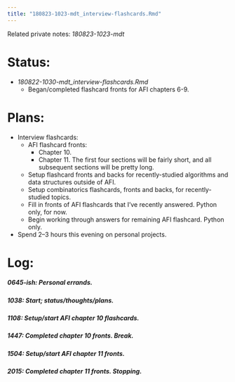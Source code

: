 ```yaml
---
title: "180823-1023-mdt_interview-flashcards.Rmd"
---
```


Related private notes: _180823-1023-mdt_

# Status:

- _180822-1030-mdt_interview-flashcards.Rmd_
  - Began/completed flashcard fronts for AFI chapters 6-9.


# Plans:

- Interview flashcards:
  - AFI flashcard fronts:
    - Chapter 10.
    - Chapter 11. The first four sections will be fairly short, and all subsequent sections will be pretty long.
  - Setup flashcard fronts and backs for recently-studied algorithms and data structures outside of AFI.
  - Setup combinatorics flashcards, fronts and backs, for recently-studied topics.
  - Fill in fronts of AFI flashcards that I've recently answered. Python only, for now.
  - Begin working through answers for remaining AFI flashcard. Python only.
- Spend 2--3 hours this evening on personal projects.


# Log:

##### 0645-ish: Personal errands.

##### 1038: Start; status/thoughts/plans.

##### 1108: Setup/start AFI chapter 10 flashcards.

##### 1447: Completed chapter 10 fronts. Break.

##### 1504: Setup/start AFI chapter 11 fronts.

##### 2015: Completed chapter 11 fronts. Stopping.
